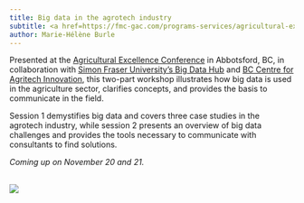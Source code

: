 ```yaml
---
title: Big data in the agrotech industry
subtitle: <a href=https://fmc-gac.com/programs-services/agricultural-excellence-conference/>Agricultural Excellence Conference, Abbotsford 2024</a>
author: Marie-Hélène Burle
---
```


:::{.def}

Presented at the [Agricultural Excellence Conference](https://fmc-gac.com/programs-services/agricultural-excellence-conference/) in Abbotsford, BC, in collaboration with [Simon Fraser University's Big Data Hub](https://www.sfu.ca/big-data.html) and [BC Centre for Agritech Innovation](https://www.sfu.ca/agritech-innovation.html), this two-part workshop illustrates how big data is used in the agriculture sector, clarifies concepts, and provides the basis to communicate in the field.

Session 1 demystifies big data and covers three case studies in the agrotech industry, while session 2 presents an overview of big data challenges and provides the tools necessary to communicate with consultants to find solutions.

:::

*Coming up on November 20 and 21.*
<!-- [Slides for session 1](2024_bccai_part1_slides.html){.btn .btn-outline-primary} [(Click and wait: the presentation might take a few instants to load)]{.inlinenote} -->

<!-- [Slides for session 2](2024_bccai_part2_slides.html){.btn .btn-outline-primary} [(Click and wait: the presentation might take a few instants to load)]{.inlinenote} -->

<br>
![](/img/logo_sfu_bigdata_agro.png){fig-alt="frontlogo"}

